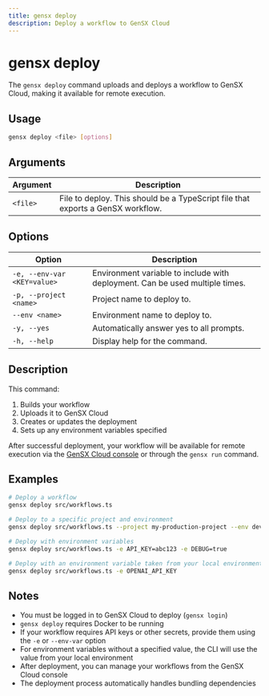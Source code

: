 ```yaml
---
title: gensx deploy
description: Deploy a workflow to GenSX Cloud
---
```


# gensx deploy

The `gensx deploy` command uploads and deploys a workflow to GenSX Cloud, making it available for remote execution.

## Usage

```bash
gensx deploy <file> [options]
```

## Arguments

| Argument | Description                                                                     |
| -------- | ------------------------------------------------------------------------------- |
| `<file>` | File to deploy. This should be a TypeScript file that exports a GenSX workflow. |

## Options

| Option                      | Description                                                                  |
| --------------------------- | ---------------------------------------------------------------------------- |
| `-e, --env-var <KEY=value>` | Environment variable to include with deployment. Can be used multiple times. |
| `-p, --project <name>`      | Project name to deploy to.                                                   |
| `--env <name>`              | Environment name to deploy to.                                               |
| `-y, --yes`                 | Automatically answer yes to all prompts.                                     |
| `-h, --help`                | Display help for the command.                                                |

## Description

This command:

1. Builds your workflow
2. Uploads it to GenSX Cloud
3. Creates or updates the deployment
4. Sets up any environment variables specified

After successful deployment, your workflow will be available for remote execution via the [GenSX Cloud console](https://app.gensx.com) or through the `gensx run` command.

## Examples

```bash
# Deploy a workflow
gensx deploy src/workflows.ts

# Deploy to a specific project and environment
gensx deploy src/workflows.ts --project my-production-project --env dev

# Deploy with environment variables
gensx deploy src/workflows.ts -e API_KEY=abc123 -e DEBUG=true

# Deploy with an environment variable taken from your local environment
gensx deploy src/workflows.ts -e OPENAI_API_KEY
```

## Notes

- You must be logged in to GenSX Cloud to deploy (`gensx login`)
- `gensx deploy` requires Docker to be running
- If your workflow requires API keys or other secrets, provide them using the `-e` or `--env-var` option
- For environment variables without a specified value, the CLI will use the value from your local environment
- After deployment, you can manage your workflows from the GenSX Cloud console
- The deployment process automatically handles bundling dependencies
